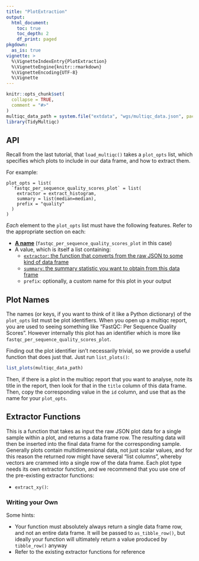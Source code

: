 ```yaml
---
title: "PlotExtraction"
output:
  html_document:
    toc: true
    toc_depth: 2
    df_print: paged
pkgdown:
  as_is: true
vignette: >
  %\VignetteIndexEntry{PlotExtraction}
  %\VignetteEngine{knitr::rmarkdown}
  %\VignetteEncoding{UTF-8}
  %\Vignette
---
```


```r
knitr::opts_chunk$set(
  collapse = TRUE,
  comment = "#>"
)
multiqc_data_path = system.file("extdata", "wgs/multiqc_data.json", package = "TidyMultiqc")
library(TidyMultiqc)
```

## API

Recall from the last tutorial, that `load_multiqc()` takes a `plot_opts` list, which specifies which plots to include in our data frame, and how to extract them.

For example:

```
plot_opts = list(
  `fastqc_per_sequence_quality_scores_plot` = list(
    extractor = extract_histogram,
    summary = list(median=median),
    prefix = "quality"
  )
)
```

*Each* element to the `plot_opts` list must have the following features. 
Refer to the appropriate section on each:

* [**A name**](#plot-names) (`fastqc_per_sequence_quality_scores_plot` in this case)
* A value, which is itself a list containing:
  * [`extractor`: the function that converts from the raw JSON to some kind of data frame](#extractor-functions)
  * [`summary`: the summary statistic you want to obtain from this data frame](#summary-functions)
  * `prefix`: optionally, a custom name for this plot in your output
  
## Plot Names

The names (or keys, if you want to think of it like a Python dictionary) of the `plot_opts` list must be plot identifiers.
When you open up a multiqc report, you are used to seeing something like "FastQC: Per Sequence Quality Scores". 
However internally this plot has an identifier which is more like `fastqc_per_sequence_quality_scores_plot`.

Finding out the plot identifier isn't necessarily trivial, so we provide a useful function that does just that.
Just run `list_plots()`:

```r
list_plots(multiqc_data_path)
```

Then, if there is a plot in the multiqc report that you want to analyse, note its title in the report, then look for that in the `title` column of this data frame.
Then, copy the corresponding value in the `id` column, and use that as the name for your `plot_opts`.

## Extractor Functions

This is a function that takes as input the raw JSON plot data for a single sample within a plot, and returns a data frame row.
The resulting data will then be inserted into the final data frame for the corresponding sample.
Generally plots contain multidimensional data, not just scalar values, and for this reason the returned row might have several "list columns", whereby vectors are crammed into a single row of the data frame.
Each plot type needs its own extractor function, and we recommend that you use one of the pre-existing extractor functions:

* `extract_xy()`:

### Writing your Own

Some hints:

* Your function must absolutely always return a single data frame row, and not an entire data frame. It will be passed to `as_tibble_row()`, but ideally your function will ultimately return a value produced by `tibble_row()` anyway
* Refer to the existing extractor functions for reference